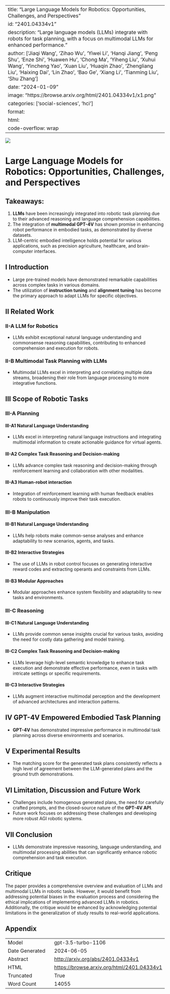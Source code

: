 
---
title: "Large Language Models for Robotics: Opportunities, Challenges, and Perspectives"
id: "2401.04334v1"
description: "Large language models (LLMs) integrate with robots for task planning, with a focus on multimodal LLMs for enhanced performance."
author: ['Jiaqi Wang', 'Zihao Wu', 'Yiwei Li', 'Hanqi Jiang', 'Peng Shu', 'Enze Shi', 'Huawen Hu', 'Chong Ma', 'Yiheng Liu', 'Xuhui Wang', 'Yincheng Yao', 'Xuan Liu', 'Huaqin Zhao', 'Zhengliang Liu', 'Haixing Dai', 'Lin Zhao', 'Bao Ge', 'Xiang Li', 'Tianming Liu', 'Shu Zhang']
date: "2024-01-09"
image: "https://browse.arxiv.org/html/2401.04334v1/x1.png"
categories: ['social-sciences', 'hci']
format:
  html:
    code-overflow: wrap
---

![](https://browse.arxiv.org/html/2401.04334v1/x1.png)

# Large Language Models for Robotics: Opportunities, Challenges, and Perspectives

## Takeaways:
1. **LLMs** have been increasingly integrated into robotic task planning due to their advanced reasoning and language comprehension capabilities.
2. The integration of **multimodal GPT-4V** has shown promise in enhancing robot performance in embodied tasks, as demonstrated by diverse datasets.
3. LLM-centric embodied intelligence holds potential for various applications, such as precision agriculture, healthcare, and brain-computer interfaces.

## I Introduction
- Large pre-trained models have demonstrated remarkable capabilities across complex tasks in various domains.
- The utilization of **instruction tuning** and **alignment tuning** has become the primary approach to adapt LLMs for specific objectives.

## II Related Work
### II-A LLM for Robotics
- LLMs exhibit exceptional natural language understanding and commonsense reasoning capabilities, contributing to enhanced comprehension and execution for robots.

### II-B Multimodal Task Planning with LLMs
- Multimodal LLMs excel in interpreting and correlating multiple data streams, broadening their role from language processing to more integrative functions.

## III Scope of Robotic Tasks
### III-A Planning
#### III-A1 Natural Language Understanding
- LLMs excel in interpreting natural language instructions and integrating multimodal information to create actionable guidance for virtual agents.

#### III-A2 Complex Task Reasoning and Decision-making
- LLMs advance complex task reasoning and decision-making through reinforcement learning and collaboration with other modalities.

#### III-A3 Human-robot interaction
- Integration of reinforcement learning with human feedback enables robots to continuously improve their task execution.

### III-B Manipulation
#### III-B1 Natural Language Understanding
- LLMs help robots make common-sense analyses and enhance adaptability to new scenarios, agents, and tasks.

#### III-B2 Interactive Strategies
- The use of LLMs in robot control focuses on generating interactive reward codes and extracting operants and constraints from LLMs.

#### III-B3 Modular Approaches
- Modular approaches enhance system flexibility and adaptability to new tasks and environments.

### III-C Reasoning
#### III-C1 Natural Language Understanding
- LLMs provide common sense insights crucial for various tasks, avoiding the need for costly data gathering and model training.

#### III-C2 Complex Task Reasoning and Decision-making
- LLMs leverage high-level semantic knowledge to enhance task execution and demonstrate effective performance, even in tasks with intricate settings or specific requirements.

#### III-C3 Interactive Strategies
- LLMs augment interactive multimodal perception and the development of advanced architectures and interaction patterns.

## IV GPT-4V Empowered Embodied Task Planning
- **GPT-4V** has demonstrated impressive performance in multimodal task planning across diverse environments and scenarios.

## V Experimental Results
- The matching score for the generated task plans consistently reflects a high level of agreement between the LLM-generated plans and the ground truth demonstrations.

## VI Limitation, Discussion and Future Work
- Challenges include homogenous generated plans, the need for carefully crafted prompts, and the closed-source nature of the **GPT-4V API**.
- Future work focuses on addressing these challenges and developing more robust AGI robotic systems.

## VII Conclusion
- LLMs demonstrate impressive reasoning, language understanding, and multimodal processing abilities that can significantly enhance robotic comprehension and task execution.

## Critique
The paper provides a comprehensive overview and evaluation of LLMs and multimodal LLMs in robotic tasks. However, it would benefit from addressing potential biases in the evaluation process and considering the ethical implications of implementing advanced LLMs in robotics. Additionally, the critique would be enhanced by acknowledging potential limitations in the generalization of study results to real-world applications.

## Appendix

|          |          |
|----------|----------|
| Model     | gpt-3.5-turbo-1106       |
| Date Generated     | 2024-06-05       |
| Abstract | [http://arxiv.org/abs/2401.04334v1](http://arxiv.org/abs/2401.04334v1)        |
| HTML     | [https://browse.arxiv.org/html/2401.04334v1](https://browse.arxiv.org/html/2401.04334v1)       |
| Truncated       | True       |
| Word Count       | 14055       |